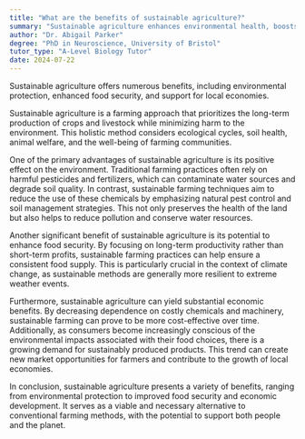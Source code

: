 ```yaml
---
title: "What are the benefits of sustainable agriculture?"
summary: "Sustainable agriculture enhances environmental health, boosts food security, and strengthens local economies, creating a holistic approach to farming that benefits communities and the planet."
author: "Dr. Abigail Parker"
degree: "PhD in Neuroscience, University of Bristol"
tutor_type: "A-Level Biology Tutor"
date: 2024-07-22
---
```


Sustainable agriculture offers numerous benefits, including environmental protection, enhanced food security, and support for local economies.

Sustainable agriculture is a farming approach that prioritizes the long-term production of crops and livestock while minimizing harm to the environment. This holistic method considers ecological cycles, soil health, animal welfare, and the well-being of farming communities.

One of the primary advantages of sustainable agriculture is its positive effect on the environment. Traditional farming practices often rely on harmful pesticides and fertilizers, which can contaminate water sources and degrade soil quality. In contrast, sustainable farming techniques aim to reduce the use of these chemicals by emphasizing natural pest control and soil management strategies. This not only preserves the health of the land but also helps to reduce pollution and conserve water resources.

Another significant benefit of sustainable agriculture is its potential to enhance food security. By focusing on long-term productivity rather than short-term profits, sustainable farming practices can help ensure a consistent food supply. This is particularly crucial in the context of climate change, as sustainable methods are generally more resilient to extreme weather events.

Furthermore, sustainable agriculture can yield substantial economic benefits. By decreasing dependence on costly chemicals and machinery, sustainable farming can prove to be more cost-effective over time. Additionally, as consumers become increasingly conscious of the environmental impacts associated with their food choices, there is a growing demand for sustainably produced products. This trend can create new market opportunities for farmers and contribute to the growth of local economies.

In conclusion, sustainable agriculture presents a variety of benefits, ranging from environmental protection to improved food security and economic development. It serves as a viable and necessary alternative to conventional farming methods, with the potential to support both people and the planet.
    